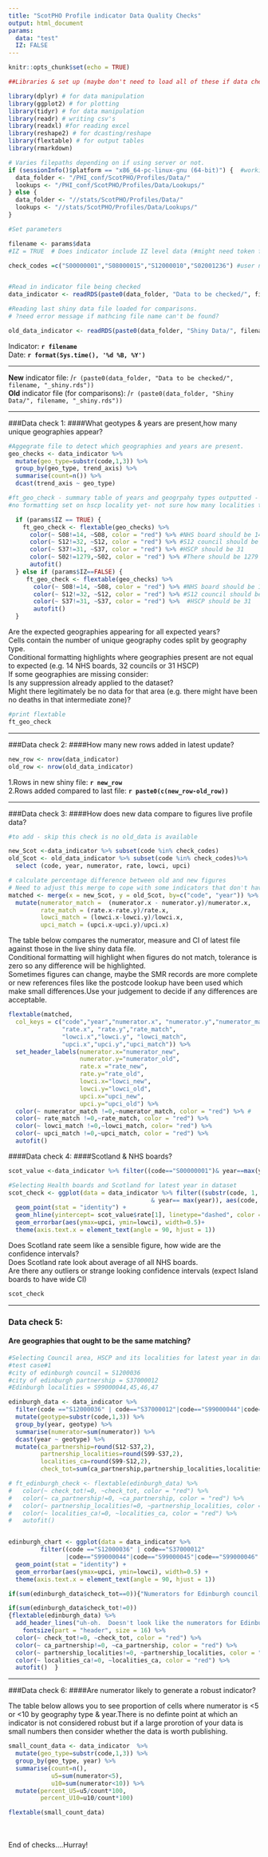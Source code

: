 ```yaml
---
title: "ScotPHO Profile indicator Data Quality Checks"
output: html_document
params:
  data: "test"
  IZ: FALSE
---
```


```r
knitr::opts_chunk$set(echo = TRUE)
```

```r

##Libraries & set up (maybe don't need to load all of these if data checks are incorporated to main indicator production script)**

library(dplyr) # for data manipulation
library(ggplot2) # for plotting
library(tidyr) # for data manipulation
library(readr) # writing csv's
library(readxl) #for reading excel
library(reshape2) # for dcasting/reshape
library(flextable) # for output tables
library(rmarkdown)

# Varies filepaths depending on if using server or not.
if (sessionInfo()$platform == "x86_64-pc-linux-gnu (64-bit)") {  #working at home had to change "redhat" to "pc"
  data_folder <- "/PHI_conf/ScotPHO/Profiles/Data/"
  lookups <- "/PHI_conf/ScotPHO/Profiles/Data/Lookups/" 
} else {
  data_folder <- "//stats/ScotPHO/Profiles/Data/"
  lookups <- "//stats/ScotPHO/Profiles/Data/Lookups/" 
}

#Set parameters

filename <- params$data
#IZ = TRUE  # Does indicator include IZ level data (#might need token for ADP or HSCP?)

check_codes =c("S00000001","S08000015","S12000010","S02001236") #user needs to input a selection of some gegraphies for checking


#Read in indicator file being checked
data_indicator <- readRDS(paste0(data_folder, "Data to be checked/", filename, "_shiny.rds")) 

#Reading last shiny data file loaded for comparisons.
# ?need error message if mathcing file name can't be found?

old_data_indicator <- readRDS(paste0(data_folder, "Shiny Data/", filename, "_shiny.rds")) 

```

Indicator:  **`r filename`**
<br>
Date:  **`r format(Sys.time(), '%d %B, %Y')`**
<br>

------------------------------------------------------------------------------------

**New** indicator file:  /`r (paste0(data_folder, "Data to be checked/", filename, "_shiny.rds"))`<br>
**Old** indicator file (for comparisons):  /`r (paste0(data_folder, "Shiny Data/", filename, "_shiny.rds"))`

------------------------------------------------------------------------------------

###Data check 1:
####What geotypes & years are present,how many unique geographies appear?

```r
#Aggegrate file to detect which geographies and years are present.
geo_checks <- data_indicator %>%
  mutate(geo_type=substr(code,1,3)) %>%
  group_by(geo_type, trend_axis) %>%
  summarise(count=n()) %>%
  dcast(trend_axis ~ geo_type)

#ft_geo_check - summary table of years and geogrpahy types outputted - conditional formatting on counts
#no formatting set on hscp locality yet- not sure how many localities there are?

  if (params$IZ == TRUE) {
    ft_geo_check <- flextable(geo_checks) %>%
      color(~ S08!=14, ~S08, color = "red") %>% #NHS board should be 14
      color(~ S12!=32, ~S12, color = "red") %>% #S12 council should be 32
      color(~ S37!=31, ~S37, color = "red") %>% #HSCP should be 31
      color(~ S02!=1279,~S02, color = "red") %>% #There should be 1279 IZ
      autofit()
  } else if (params$IZ==FALSE) {
     ft_geo_check <- flextable(geo_checks) %>%
       color(~ S08!=14, ~S08, color = "red") %>% #NHS board should be 14
       color(~ S12!=32, ~S12, color = "red") %>% #S12 council should be 32
       color(~ S37!=31, ~S37, color = "red") %>%  #HSCP should be 31
       autofit()
  }
```  

Are the expected geographies appearing for all expected years?<br>
Cells contain the number of unique geography codes split by geography type.<br>
Conditional formatting highlights where geographies present are not equal to expected (e.g. 14 NHS boards, 32 councils or 31 HSCP)<br>
If some geographies are missing consider:<br>
Is any suppression already applied to the dataset?<br>
Might there legitimately be no data for that area (e.g. there might have been no deaths in that intermediate zone)?

```r
#print flextable
ft_geo_check 

```

------------------------------------------------------------------------------------  


###Data check 2:
####How many new rows added in latest update?

```r
new_row <- nrow(data_indicator)
old_row <- nrow(old_data_indicator)

```

1.Rows in new shiny file: **`r new_row`** <br>
2.Rows added compared to last file: **`r paste0(c(new_row-old_row))`**

------------------------------------------------------------------------------------  

###Data check 3:
####How does new data compare to figures live profile data?

```r
#to add - skip this check is no old_data is available

new_Scot <-data_indicator %>% subset(code %in% check_codes)
old_Scot <- old_data_indicator %>% subset(code %in% check_codes)%>%
  select (code, year, numerator, rate, lowci, upci)

# calculate percentage difference between old and new figures
# Need to adjust this merge to cope with some indicators that don't have numerator (e.g. life expectancy - this causes a fail)
matched <- merge(x = new_Scot, y = old_Scot, by=c("code", "year")) %>%
  mutate(numerator_match =  (numerator.x - numerator.y)/numerator.x,
         rate_match = (rate.x-rate.y)/rate.x,
         lowci_match = (lowci.x-lowci.y)/lowci.x,
         upci_match = (upci.x-upci.y)/upci.x)

```
The table below compares the numerator, measure and CI of latest file against those in the live shiny data file. <br>
Conditional formatting will highlight when figures do not match, tolerance is zero so any difference will be highlighted. <br>
Sometimes figures can change, maybe the SMR records are more complete or new references files like the postcode lookup have been used which make small differences.Use your judgement to decide if any differences are acceptable.

```r
flextable(matched,
  col_keys = c("code","year","numerator.x", "numerator.y","numerator_match",
               "rate.x", "rate.y","rate_match",
               "lowci.x","lowci.y", "lowci_match",
               "upci.x","upci.y","upci_match")) %>%
  set_header_labels(numerator.x="numerator_new",
                    numerator.y="numerator_old",
                    rate.x ="rate_new",
                    rate.y="rate_old",
                    lowci.x="lowci_new",
                    lowci.y="lowci_old",
                    upci.x="upci_new",
                    upci.y="upci_old") %>%
  color(~ numerator_match !=0,~numerator_match, color = "red") %>% #
  color(~ rate_match !=0,~rate_match, color = "red") %>% 
  color(~ lowci_match !=0,~lowci_match, color= "red") %>% 
  color(~ upci_match !=0,~upci_match, color = "red") %>%
  autofit()
```

####Data check 4:
####Scotland & NHS boards?

```r
scot_value <-data_indicator %>% filter((code=="S00000001")& year==max(year)) %>%select(rate)

#Selecting Health boards and Scotland for latest year in dataset
scot_check <- ggplot(data = data_indicator %>% filter((substr(code, 1, 3)=="S08" | code=="S00000001") 
                                        & year== max(year)), aes(code, rate) ) +
  geom_point(stat = "identity") +
  geom_hline(yintercept= scot_value$rate[1], linetype="dashed", color = "red")+
  geom_errorbar(aes(ymax=upci, ymin=lowci), width=0.5)+
  theme(axis.text.x = element_text(angle = 90, hjust = 1)) 

```
Does Scotland rate seem like a sensible figure, how wide are the confidence intervals? <br>
Does Scotland rate look about average of all NHS boards.<br>
Are there any outliers or strange looking confidence intervals (expect Island boards to have wide CI)

```r
scot_check
```

------------------------------------------------------------------------------------

### Data check 5:
#### Are geographies that ought to be the same matching?


```r

#Selecting Council area, HSCP and its localities for latest year in dataset
#test case#1
#city of edinburgh council = S1200036
#city of edinburgh partnership = S37000012
#Edinburgh localities = S99000044,45,46,47

edinburgh_data <- data_indicator %>% 
  filter(code =="S12000036" | code=="S37000012"|code=="S99000044"|code=="S99000045"|code=="S99000046"|code=="S99000047") %>%
  mutate(geotype=substr(code,1,3)) %>%
  group_by(year, geotype) %>%
  summarise(numerator=sum(numerator)) %>%
  dcast(year ~ geotype) %>%
  mutate(ca_partnership=round(S12-S37,2),
         partnership_localities=round(S99-S37,2),
         localities_ca=round(S99-S12,2),
         check_tot=sum(ca_partnership,partnership_localities,localities_ca))

# ft_edinburgh_check <- flextable(edinburgh_data) %>%
#   color(~ check_tot!=0, ~check_tot, color = "red") %>%
#   color(~ ca_partnership!=0, ~ca_partnership, color = "red") %>%
#   color(~ partnership_localities!=0, ~partnership_localities, color = "red") %>%
#   color(~ localities_ca!=0, ~localities_ca, color = "red") %>%
#   autofit()


edinburgh_chart <- ggplot(data = data_indicator %>% 
         filter((code =="S12000036" | code=="S37000012"
                |code=="S99000044"|code=="S99000045"|code=="S99000046"|code=="S99000047") & year== max(year)), aes(code, rate)) +
  geom_point(stat = "identity") +
  geom_errorbar(aes(ymax=upci, ymin=lowci), width=0.5) +
  theme(axis.text.x = element_text(angle = 90, hjust = 1))

```

```r
if(sum(edinburgh_data$check_tot==0)){"Numerators for Edinburgh council, HSCP and localities all agree :-)"}

if(sum(edinburgh_data$check_tot!=0))
{flextable(edinburgh_data) %>%
  add_header_lines("uh-oh.  Doesn't look like the numerators for Edinburgh localities, hscp &/or council areas tally") %>%
    fontsize(part = "header", size = 16) %>%
  color(~ check_tot!=0, ~check_tot, color = "red") %>%
  color(~ ca_partnership!=0, ~ca_partnership, color = "red") %>%
  color(~ partnership_localities!=0, ~partnership_localities, color = "red") %>%
  color(~ localities_ca!=0, ~localities_ca, color = "red") %>%
  autofit()  }

```


------------------------------------------------------------------------------------  
###Data check 6:
####Are numerator likely to generate a robust indicator?

The table below allows you to see proportion of cells where numerator is <5 or <10 by geography type & year.There is no definte point at which an indicator is not considered robust but if a large prorotion of your data is small numbers then consider whether the data is worth publishing.


```r
small_count_data <- data_indicator  %>% 
  mutate(geo_type=substr(code,1,3)) %>%
  group_by(geo_type, year) %>%
  summarise(count=n(),
            u5=sum(numerator<5),
            u10=sum(numerator<10)) %>%
  mutate(percent_U5=u5/count*100,
         percent_U10=u10/count*100)
```

```r
flextable(small_count_data)
```


<br>
<br>
End of checks....Hurray!
